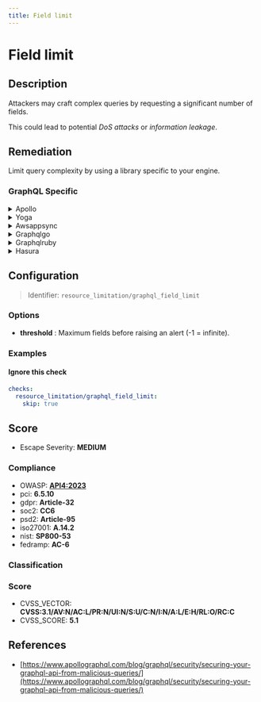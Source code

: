```yaml
---
title: Field limit
---
```


# Field limit

## Description

Attackers may craft complex queries by requesting a significant number of fields.

This could lead to potential *DoS attacks* or *information leakage*.


## Remediation

Limit query complexity by using a library specific to your engine.



### GraphQL Specific

<details>
    <summary>Apollo</summary>

To address potential issues with the Apollo framework engine, ensure that all dependencies are up to date, utilize the built-in security features such as schema validation and rate limiting, and follow best practices for error handling and logging. Regularly review the Apollo documentation for any updates on security advisories and recommended practices.

</details>

<details>
    <summary>Yoga</summary>

To address issues within the Yoga framework engine, ensure that all components are updated to their latest versions to benefit from security patches and performance improvements. Regularly review the framework's documentation for best practices on security and efficiency. Additionally, consider implementing a thorough testing strategy that includes unit tests, integration tests, and end-to-end tests to catch potential problems early in the development cycle. Monitor the application's performance and error logs to quickly identify and resolve any issues that may arise.

</details>

<details>
    <summary>Awsappsync</summary>

To address limitations in the AWS AppSync framework, ensure that your GraphQL schema is designed to handle complexity and size within the service's constraints. Optimize resolvers by batching requests and using caching mechanisms to reduce the load on data sources. Implement pagination to manage large datasets and avoid exceeding field limits. Monitor and adjust the performance of your AppSync API with CloudWatch metrics and logs. If necessary, consider splitting your API into multiple smaller, more focused GraphQL endpoints to stay within the field limits and maintain efficient data retrieval.

</details>

<details>
    <summary>Graphqlgo</summary>

To mitigate potential security risks in the GraphQL Go framework engine, ensure that all queries are strictly validated against a schema, implement proper authentication and authorization checks, and use query complexity analysis to prevent denial-of-service attacks. Additionally, consider employing field-level permissions to restrict access to sensitive data and apply rate limiting to control the amount of resources a client can consume.

</details>

<details>
    <summary>Graphqlruby</summary>

In the GraphQL Ruby framework, to prevent potential issues with field limits, it is recommended to implement query complexity analysis to ensure that clients cannot request an excessive amount of data which could lead to performance problems. You can use the built-in analysis features to set a maximum complexity for your queries. Additionally, consider using the `max_depth` method to limit the depth of queries and avoid deeply nested queries that could impact the stability of your application.

</details>

<details>
    <summary>Hasura</summary>

To prevent issues related to field limits in the Hasura framework engine, ensure that you define appropriate permissions and access control lists for your GraphQL schema. Use Hasura's built-in mechanisms to set maximum query depths and complexity scores, which can help in preventing resource exhaustion caused by excessively large or deeply nested queries. Additionally, consider implementing custom business logic in your backend to validate and limit the number of fields that can be queried at once, if necessary. Regularly review your schema and optimize it to handle the expected query loads efficiently.

</details>

## Configuration

> Identifier: `resource_limitation/graphql_field_limit`

### Options

- **threshold** : Maximum fields before raising an alert (-1 = infinite).




### Examples



#### Ignore this check

```yaml
checks:
  resource_limitation/graphql_field_limit:
    skip: true
```




## Score

- Escape Severity: **<span className="medium-severity">MEDIUM</span>**

### Compliance

- OWASP: **[API4:2023](https://github.com/OWASP/API-Security/blob/master/editions/2023/en/0xa4-unrestricted-resource-consumption.md)**
- pci: **6.5.10**
- gdpr: **Article-32**
- soc2: **CC6**
- psd2: **Article-95**
- iso27001: **A.14.2**
- nist: **SP800-53**
- fedramp: **AC-6**

### Classification






### Score

- CVSS_VECTOR: **CVSS:3.1/AV:N/AC:L/PR:N/UI:N/S:U/C:N/I:N/A:L/E:H/RL:O/RC:C**
- CVSS_SCORE: **5.1**

## References

- [https://www.apollographql.com/blog/graphql/security/securing-your-graphql-api-from-malicious-queries/](https://www.apollographql.com/blog/graphql/security/securing-your-graphql-api-from-malicious-queries/)
  